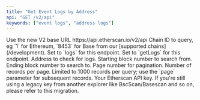 ```yaml
---
title: "Get Event Logs by Address"
api: "GET /v2/api"
keywords: ["event logs", "address logs"]
---
```



<CreditChip description="Returns event logs from an address with optional block range filters" />

  <ParamField path="v2" type="string" default="v2">
    Use the new V2 base URL https://api.etherscan.io/v2/api
  </ParamField>
  <ParamField query="chainid" type="string" initialValue="1">
    Chain ID to query, eg `1` for Ethereum, `8453` for Base from our [supported chains](/development).
  </ParamField>
  <ParamField query="module" type="string" initialValue="logs">
    Set to `logs` for this endpoint.
  </ParamField>
  <ParamField query="action" type="string" initialValue="getLogs">
    Set to `getLogs` for this endpoint.
  </ParamField>
  <ParamField query="address" type="string" initialValue="0xbd3531da5cf5857e7cfaa92426877b022e612cf8">
    Address to check for logs.
  </ParamField>
  <ParamField query="fromBlock" type="integer" initialValue="12878196">
    Starting block number to search from.
  </ParamField>
  <ParamField query="toBlock" type="integer" initialValue="12878196">
    Ending block number to search to.
  </ParamField>
  <ParamField query="page" type="integer" initialValue="1">
    Page number for pagination.
  </ParamField>
  <ParamField query="offset" type="integer" initialValue="1000">
    Number of records per page. Limited to 1000 records per query; use the `page` parameter for subsequent records.
  </ParamField>
  <ParamField query="apikey" type="string">
    Your Etherscan API key. If you're still using a legacy key from another explorer like BscScan/Basescan and so on, please refer to this migration.
  </ParamField>
